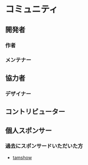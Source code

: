 
# コミュニティ

## 開発者

### 作者

<Grid>
  <Profile
    avatar="https://avatars.githubusercontent.com/u/953956"
    name="Yusuke Hirao"
    desc="コア開発"
    github="https://github.com/YusukeHirao"
    twitter="https://twitter.com/cloud10designs"
  />
</Grid>

### メンテナー

<Grid>
  <Profile
    avatar="https://avatars.githubusercontent.com/u/4703128"
    name="Naoya Yamashita"
    desc="dockerfileメンテナンス"
    github="https://github.com/conao3"
    twitter="https://twitter.com/conao_3"
  />
  <Profile
    avatar="https://avatars.githubusercontent.com/u/28397593"
    name="tyankatsu"
    desc="GitHub Actionsメンテナンス"
    github="https://github.com/tyankatsu0105"
    twitter="https://twitter.com/tyankatsu5"
  />
  <Profile
    avatar="https://avatars.githubusercontent.com/u/34136752"
    name="Kagan"
    desc="ウェブサイトメンテナンス"
    github="https://github.com/kagankan"
    twitter="https://twitter.com/kagan_dev"
  />
</Grid>

## 協力者

### デザイナー

<Grid>
  <Profile
    avatar="https://avatars.githubusercontent.com/u/30553531"
    name="Miruka"
    desc="ロゴ・ブランドデザイン"
    github="https://github.com/MirukaJP"
    twitter="https://twitter.com/Miruka_jp"
  />
</Grid>

## コントリビューター

<Grid colWidth="10em">
  <Contributors />
</Grid>

## 個人スポンサー

<Grid colWidth="10em">
  <Profile
    mini
    avatar="https://avatars.githubusercontent.com/u/91733847"
    name="Tokitake"
    github="https://github.com/Tokitake"
  />
  <Profile
    mini
    avatar="https://avatars.githubusercontent.com/u/1996642"
    name="Okuto Oyama"
    github="https://github.com/yamanoku"
  />
  <Profile
    mini
    avatar="https://avatars.githubusercontent.com/u/6581173"
    name="miita"
    github="https://github.com/mikimhk"
  />
  <Profile
    mini
    avatar="https://avatars.githubusercontent.com/u/111797"
    name="Yasuo Fukuda"
    github="https://github.com/sigwyg"
  />
  <Profile
    mini
    avatar="https://avatars.githubusercontent.com/u/802921"
    name="Hideyuki Saito"
    github="https://github.com/hideyukisaito"
  />
  <Profile
    mini
    avatar="https://avatars.githubusercontent.com/u/91047157"
    name="shamokit"
    github="https://github.com/shamokit"
  />
</Grid>

### 過去にスポンサードいただいた方

- [tamshow](https://github.com/tamshow)
